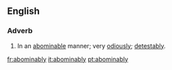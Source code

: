 ==English==

===Adverb===
{{en-adv}}

#In an [[abominable]] manner; very [[odiously]]; [[detestably]].

[[fr:abominably]]
[[it:abominably]]
[[pt:abominably]]